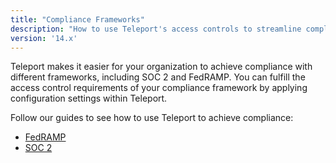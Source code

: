 ```yaml
---
title: "Compliance Frameworks"
description: "How to use Teleport's access controls to streamline compliance without sacrificing productivity."
version: '14.x'
---
```


Teleport makes it easier for your organization to achieve compliance with
different frameworks, including SOC 2 and FedRAMP. You can fulfill the access
control requirements of your compliance framework by applying configuration
settings within Teleport.

Follow our guides to see how to use Teleport to achieve compliance:

- [FedRAMP](/ver/14.x/access-controls/compliance-frameworks/fedramp)
- [SOC 2](/ver/14.x/access-controls/compliance-frameworks/soc2)
